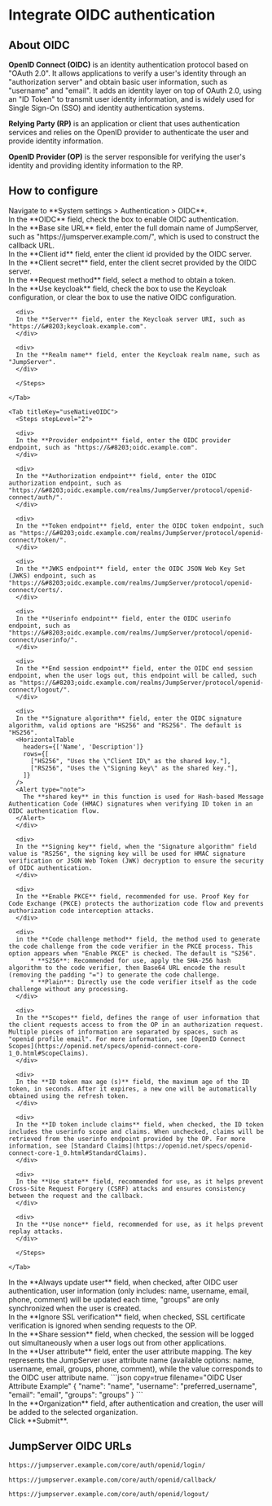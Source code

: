# Integrate OIDC authentication <Icon name="xpackTip"/>

## About OIDC

**OpenID Connect (OIDC)** is an identity authentication protocol based on "OAuth 2.0". It allows applications to verify a user's identity through an "authorization server" and obtain basic user information, such as "username" and "email". It adds an identity layer on top of OAuth 2.0, using an "ID Token" to transmit user identity information, and is widely used for Single Sign-On (SSO) and identity authentication systems.

**Relying Party (RP)** is an application or client that uses authentication services and relies on the OpenID provider to authenticate the user and provide identity information.

**OpenID Provider (OP)** is the server responsible for verifying the user's identity and providing identity information to the RP.


## How to configure
<Steps>
<div>
<Nav name="system-settings" />
</div>

<div>
Navigate to **System settings > Authentication > OIDC**.
</div>

<div>
In the **OIDC** field, check the box to enable OIDC authentication.
</div>

<div>
In the **Base site URL** field, enter the full domain name of JumpServer, such as "https://&#8203;jumsperver.example.com/", which is used to construct the callback URL.
</div>

<div>
In the **Client id** field, enter the client id provided by the OIDC server.
</div>

<div>
In the **Client secret** field, enter the client secret provided by the OIDC server.
</div>

<div>
In the **Request method** field, select a method to obtain a token.
<HorizontalTable 
  headers={['Method', 'Description']} 
  rows={[
    ["Client Secret Basic", "Use the POST method to obtain the token, with the client ID and client secret included in the request headers."], 
    ["Client Secret Post", "Use the POST method to obtain a token, with client ID and client secret included as raw data in the request body."],
  ]}
/>
</div>

<div>
In the **Use keycloak** field, check the box to use the Keycloak configuration, or clear the box to use the native OIDC configuration.
  <Tabs
    titlesMap={{
      useKeycloak: "Use Keycloak",
      useNativeOIDC: "Use Native OIDC",
    }}
  >
    <Tab titleKey="useKeycloak">
      <Steps stepLevel="2">

      <div>
      In the **Server** field, enter the Keycloak server URI, such as "https://&#8203;keycloak.example.com".
      </div>

      <div>
      In the **Realm name** field, enter the Keycloak realm name, such as "JumpServer".
      </div>

      </Steps>
    
    </Tab>

    <Tab titleKey="useNativeOIDC">
      <Steps stepLevel="2">

      <div>
      In the **Provider endpoint** field, enter the OIDC provider endpoint, such as "https://&#8203;oidc.example.com".
      </div>

      <div>
      In the **Authorization endpoint** field, enter the OIDC authorization endpoint, such as "https://&#8203;oidc.example.com/realms/JumpServer/protocol/openid-connect/auth/".
      </div>

      <div>
      In the **Token endpoint** field, enter the OIDC token endpoint, such as "https://&#8203;oidc.example.com/realms/JumpServer/protocol/openid-connect/token/".
      </div>

      <div>
      In the **JWKS endpoint** field, enter the OIDC JSON Web Key Set (JWKS) endpoint, such as "https://&#8203;oidc.example.com/realms/JumpServer/protocol/openid-connect/certs/.
      </div>

      <div>
      In the **Userinfo endpoint** field, enter the OIDC userinfo endpoint, such as "https://&#8203;oidc.example.com/realms/JumpServer/protocol/openid-connect/userinfo/".
      </div>

      <div>
      In the **End session endpoint** field, enter the OIDC end session endpoint, when the user logs out, this endpoint will be called, such as "https://&#8203;oidc.example.com/realms/JumpServer/protocol/openid-connect/logout/".
      </div>

      <div>
      In the **Signature algorithm** field, enter the OIDC signature algorithm, valid options are "HS256" and "RS256". The default is "HS256".
      <HorizontalTable 
        headers={['Name', 'Description']} 
        rows={[
          ["HS256", "Uses the \"Client ID\" as the shared key."], 
          ["RS256", "Uses the \"Signing key\" as the shared key."],
        ]}
      />
      <Alert type="note">
        The **shared key** in this function is used for Hash-based Message Authentication Code (HMAC) signatures when verifying ID token in an OIDC authentication flow.
      </Alert>
      </div>

      <div>
      In the **Signing key** field, when the "Signature algorithm" field value is "RS256", the signing key will be used for HMAC signature verification or JSON Web Token (JWK) decryption to ensure the security of OIDC authentication.
      </div>

      <div>
      In the **Enable PKCE** field, recommended for use. Proof Key for Code Exchange (PKCE) protects the authorization code flow and prevents authorization code interception attacks.
      </div>

      <div>
      in the **Code challenge method** field, the method used to generate the code challenge from the code verifier in the PKCE process. This option appears when "Enable PKCE" is checked. The default is "S256".
          * **S256**: Recommended for use, apply the SHA-256 hash algorithm to the code verifier, then Base64 URL encode the result (removing the padding "=") to generate the code challenge.
          * **Plain**: Directly use the code verifier itself as the code challenge without any processing.
      </div>

      <div>
      In the **Scopes** field, defines the range of user information that the client requests access to from the OP in an authorization request. Multiple pieces of information are separated by spaces, such as "openid profile email". For more information, see [OpenID Connect Scopes](https://openid.net/specs/openid-connect-core-1_0.html#ScopeClaims).
      </div>

      <div>
      In the **ID token max age (s)** field, the maximum age of the ID token, in seconds. After it expires, a new one will be automatically obtained using the refresh token.
      </div>

      <div>
      In the **ID token include claims** field, when checked, the ID token includes the userinfo scope and claims. When unchecked, claims will be retrieved from the userinfo endpoint provided by the OP. For more information, see [Standard Claims](https://openid.net/specs/openid-connect-core-1_0.html#StandardClaims).
      </div>

      <div>
      In the **Use state** field, recommended for use, as it helps prevent Cross-Site Request Forgery (CSRF) attacks and ensures consistency between the request and the callback.
      </div>

      <div>
      In the **Use nonce** field, recommended for use, as it helps prevent replay attacks.
      </div>

      </Steps>
    
    </Tab>

  </Tabs>
</div> 

<div>
In the **Always update user** field, when checked, after OIDC user authentication, user information (only includes: name, username, email, phone, comment) will be updated each time, "groups" are only synchronized when the user is created.
</div>

<div>
In the **Ignore SSL verification** field, when checked, SSL certificate verification is ignored when sending requests to the OP.
</div>

<div>
In the **Share session** field, when checked, the session will be logged out simultaneously when a user logs out from other applications.
</div>

<div>
In the **User attribute** field, enter the user attribute mapping. The key represents the JumpServer user attribute name (available options: name, username, email, groups, phone, comment), while the value corresponds to the OIDC user attribute name.
```json copy=true filename="OIDC User Attribute Example"
{
  "name": "name",
  "username": "preferred_username",
  "email": "email",
  "groups": "groups"
}
```
</div>

<div>
In the **Organization** field, after authentication and creation, the user will be added to the selected organization.
</div>

<div>
Click **Submit**.
</div>

</Steps>


## JumpServer OIDC URLs
```md filename="Login URL"
https://jumpserver.example.com/core/auth/openid/login/
```

```md filename="Login Success Callback URL"
https://jumpserver.example.com/core/auth/openid/callback/
```

```md filename="Logout URL"
https://jumpserver.example.com/core/auth/openid/logout/
```